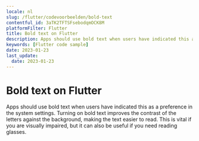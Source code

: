 ```yaml
---
locale: nl
slug: /flutter/codevoorbeelden/bold-text
contentful_id: 3aTK2TFTSFsebodqmOCK8M
platformFilter: Flutter
title: Bold text on Flutter
description: Apps should use bold text when users have indicated this as a preference in the system settings.
keywords: [Flutter code sample]
date: 2023-01-23
last_update:
  date: 2023-01-23
---
```


# Bold text on Flutter

Apps should use bold text when users have indicated this as a preference in the system settings. Turning on bold text improves the contrast of the letters against the background, making the text easier to read. This is vital if you are visually impaired, but it can also be useful if you need reading glasses.

<CodeSample id="text-bold" locale="nl" platform="flutter"/>
